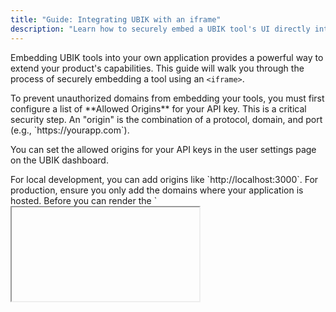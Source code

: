```yaml
---
title: "Guide: Integrating UBIK with an iframe"
description: "Learn how to securely embed a UBIK tool's UI directly into your web application for a seamless user experience."
---
```


Embedding UBIK tools into your own application provides a powerful way to extend your product's capabilities. This guide will walk you through the process of securely embedding a tool using an `<iframe>`.

<Steps>

<Step title="Configure Allowed Origins">
  To prevent unauthorized domains from embedding your tools, you must first configure a list of **Allowed Origins** for your API key. This is a critical security step. An "origin" is the combination of a protocol, domain, and port (e.g., `https://yourapp.com`).

  You can set the allowed origins for your API keys in the user settings page on the UBIK dashboard.

  <Card
    title="Go to API Key Settings"
    icon="key"
    href="https://app.ubik-agent.com/user/api-keys"
  />

  <Note>
  For local development, you can add origins like `http://localhost:3000`. For production, ensure you only add the domains where your application is hosted.
  </Note>
</Step>

<Step title="Fetch Embedding Information">
  Before you can render the `<iframe>`, your application's frontend needs to fetch the embedding details from the UBIK API. This is done by making a `GET` request to the `/tools/{tool_id}/embed-info` endpoint.

  This endpoint provides two crucial pieces of information:
  1.  **Tool Details**: The schema, name, description, etc.
  2.  **Access Token**: A short-lived JSON Web Token (JWT) that the embedded `<iframe>` will use to authenticate itself.

  <CodeGroup title="GET /tools/{tool_id}/embed-info">
  ```bash cURL
  curl -X GET "https://app.ubik-agent.com/api/v1/tools/YOUR_TOOL_ID/embed-info" \
       -H "X-API-KEY: YOUR_API_KEY"
  ```
  ```python Python (Server-Side)
  import requests

  api_key = "YOUR_API_KEY"
  tool_id = "YOUR_TOOL_ID"
  
  headers = {"X-API-KEY": api_key}
  
  # This call would typically be made from your server, which then passes
  # the embed info to your frontend client.
  response = requests.get(
      f"https://app.ubik-agent.com/api/v1/tools/{tool_id}/embed-info",
      headers=headers
  )

  if response.status_code == 200:
      embed_info = response.json()
      print(embed_info)
      # Pass this info to your frontend
  else:
      print(f"Error: {response.status_code}", response.text)
  ```
  ```javascript JavaScript (Client-Side)
  // This function would typically call an endpoint on YOUR server, 
  // which then makes the secure call to the UBIK API with your secret API key.
  
  async function fetchEmbedInfoFromServer(toolId) {
    try {
      // Example: an endpoint on your own backend
      const response = await fetch(`/api/get-tool-embed-info?toolId=${toolId}`);
      if (!response.ok) {
        throw new Error(`HTTP error: ${response.status}`);
      }
      const embedInfo = await response.json();
      console.log(embedInfo);
      // Use this data to render the iframe
      return embedInfo;
    } catch (error) {
      console.error('Error fetching embed info:', error);
    }
  }
  ```
  </CodeGroup>
  
  <Tip icon="shield-check">
    **Security Best Practice**: Your secret UBIK API key should never be exposed in your frontend application. The call to `/embed-info` should be made from your backend server, which can then pass the resulting short-lived `access_token` and tool details to the client.
  </Tip>
</Step>

<Step title="Render the iframe">
  Once your frontend has the embedding information, you can construct the `<iframe>` URL and render it. The `access_token` from the `embed-info` endpoint must be passed as a `jwt` query parameter to the `iframe`'s source URL.

  Here is a simplified example using React:

  ```jsx React Example
  import React, { useState, useEffect } from 'react';

  const EmbeddedTool = ({ toolId }) => {
    const [embedInfo, setEmbedInfo] = useState(null);

    useEffect(() => {
      // In a real app, this would fetch from your backend
      const fetchEmbedInfo = async () => {
        try {
          const response = await fetch(`/api/get-tool-embed-info?toolId=${toolId}`);
          const data = await response.json();
          setEmbedInfo(data);
        } catch (error) {
          console.error("Failed to fetch embed info:", error);
        }
      };

      fetchEmbedInfo();
    }, [toolId]);

    if (!embedInfo) {
      return <div>Loading Tool...</div>;
    }

    // Append the access token as a query parameter.
    const iframeSrc = `https://app.ubik-agent.com/embed/tools/${embedInfo.id}?jwt=${embedInfo.access_token}`;

    return (
      <iframe
        src={iframeSrc}
        title={embedInfo.name}
        width="100%"
        height="600px"
        frameBorder="0"
      />
    );
  };

  export default EmbeddedTool;
  ```

  <Note>
    **Using a direct API Key:** For scenarios where you prefer not to use the `/embed-info` endpoint (e.g., server-side rendering), you can also authenticate by passing your UBIK API key directly as the `apiKey` query parameter.
    
    `const iframeSrc = `https://app.ubik-agent.com/embed/tools/YOUR_TOOL_ID?apiKey=YOUR_API_KEY`;`
    
    However, for client-side applications, using the short-lived `access_token` is strongly recommended to avoid exposing your secret API key.
  </Note>
</Step>

<Step title="Customize the Embedded Tool">
  You can customize the appearance and behavior of the embedded tool by adding query parameters to the `<iframe>` source URL.

  Here is a list of available parameters:

  - **`jwt`** (string): A short-lived JSON Web Token obtained from the `/tools/{tool_id}/embed-info` endpoint. This is the recommended method for client-side authentication.
  - **`apiKey`** (string): Your UBIK API key. This can be used for authentication instead of a JWT, but it is less secure for client-side applications as it may expose your secret key.
  - **`theme`** ('light' | 'dark'): Sets the default color theme for the tool's UI. If not provided, it defaults to the user's system preference.
  - **`showThemeToggle`** (boolean): If set to `true`, a theme toggle switch will be displayed in the tool's header, allowing users to switch between light and dark mode.
  - **`showLangToggle`** (boolean): If set to `true`, a language selector will be displayed, allowing users to change the display language.

  Example URL with customization:
  ```
  https://app.ubik-agent.com/embed/tools/YOUR_TOOL_ID?jwt=YOUR_JWT&theme=dark&showThemeToggle=true
  ```
</Step>

</Steps>

By following these steps, you can securely embed UBIK's powerful tools directly into your application, creating a seamless and integrated experience for your users.
